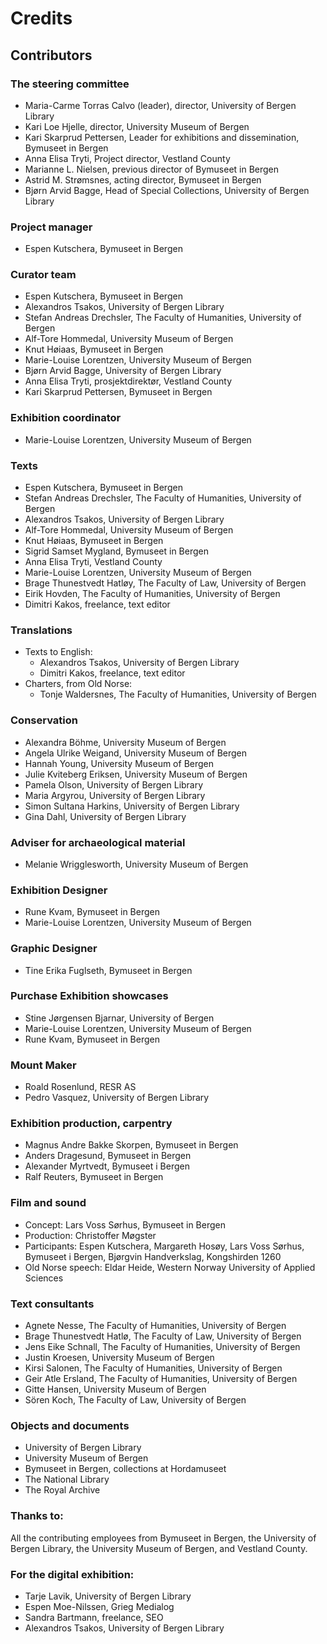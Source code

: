 
# Credits

## Contributors

### The steering committee
- Maria-Carme Torras Calvo (leader), director, University of Bergen Library 
- Kari Loe Hjelle, director, University Museum of Bergen 
- Kari Skarprud Pettersen, Leader for exhibitions and dissemination, Bymuseet in Bergen 
- Anna Elisa Tryti, Project director, Vestland County 
- Marianne L. Nielsen, previous director of Bymuseet in Bergen 
- Astrid M. Strømsnes, acting director, Bymuseet in Bergen 
- Bjørn Arvid Bagge, Head of Special Collections, University of Bergen Library

### Project manager 
- Espen Kutschera, Bymuseet in Bergen

### Curator team
- Espen Kutschera, Bymuseet in Bergen
- Alexandros Tsakos, University of Bergen Library
- Stefan Andreas Drechsler, The Faculty of Humanities, University of Bergen
- Alf-Tore Hommedal, University Museum of Bergen
- Knut Høiaas, Bymuseet in Bergen 
- Marie-Louise Lorentzen, University Museum of Bergen
- Bjørn Arvid Bagge, University of Bergen Library
- Anna Elisa Tryti, prosjektdirektør, Vestland County 
- Kari Skarprud Pettersen, Bymuseet in Bergen

### Exhibition coordinator 
- Marie-Louise Lorentzen, University Museum of Bergen

### Texts
- Espen Kutschera, Bymuseet in Bergen
- Stefan Andreas Drechsler, The Faculty of Humanities, University of Bergen  
- Alexandros Tsakos, University of Bergen Library
- Alf-Tore Hommedal, University Museum of Bergen
- Knut Høiaas, Bymuseet in Bergen 
- Sigrid Samset Mygland, Bymuseet in Bergen 
- Anna Elisa Tryti, Vestland County 
- Marie-Louise Lorentzen, University Museum of Bergen
- Brage Thunestvedt Hatløy, The Faculty of Law, University of Bergen
- Eirik Hovden, The Faculty of Humanities, University of Bergen
- Dimitri Kakos, freelance, text editor

### Translations
- Texts to English: 
  - Alexandros Tsakos, University of Bergen Library
  - Dimitri Kakos, freelance, text editor
- Charters, from Old Norse: 
  - Tonje Waldersnes, The Faculty of Humanities, University of Bergen

### Conservation
- Alexandra Böhme, University Museum of Bergen
- Angela Ulrike Weigand, University Museum of Bergen
- Hannah Young, University Museum of Bergen
- Julie Kviteberg Eriksen, University Museum of Bergen
- Pamela Olson, University of Bergen Library
- Maria Argyrou, University of Bergen Library
- Simon Sultana Harkins, University of Bergen Library
- Gina Dahl, University of Bergen Library

### Adviser for archaeological material
- Melanie Wrigglesworth, University Museum of Bergen

### Exhibition Designer 
- Rune Kvam, Bymuseet in Bergen 
- Marie-Louise Lorentzen, University Museum of Bergen

### Graphic Designer 
- Tine Erika Fuglseth, Bymuseet in Bergen

### Purchase Exhibition showcases 
- Stine Jørgensen Bjarnar, University of Bergen 
- Marie-Louise Lorentzen, University Museum of Bergen
- Rune Kvam, Bymuseet in Bergen

### Mount Maker 
- Roald Rosenlund, RESR AS 
- Pedro Vasquez, University of Bergen Library

### Exhibition production, carpentry 
- Magnus Andre Bakke Skorpen, Bymuseet in Bergen 
- Anders Dragesund, Bymuseet in Bergen 
- Alexander Myrtvedt, Bymuseet i Bergen
- Ralf Reuters, Bymuseet in Bergen

### Film and sound
- Concept: Lars Voss Sørhus, Bymuseet in Bergen
- Production: Christoffer Møgster 
- Participants: Espen Kutschera, Margareth Hosøy, Lars Voss Sørhus, Bymuseet i Bergen, Bjørgvin Handverkslag, Kongshirden 1260 
- Old Norse speech: Eldar Heide, Western Norway University of Applied Sciences

### Text consultants
- Agnete Nesse, The Faculty of Humanities, University of Bergen  
- Brage Thunestvedt Hatlø, The Faculty of Law, University of Bergen
- Jens Eike Schnall, The Faculty of Humanities, University of Bergen  
- Justin Kroesen, University Museum of Bergen
- Kirsi Salonen, The Faculty of Humanities, University of Bergen  
- Geir Atle Ersland, The Faculty of Humanities, University of Bergen  
- Gitte Hansen, University Museum of Bergen
- Sören Koch, The Faculty of Law, University of Bergen

### Objects and documents
- University of Bergen Library 
- University Museum of Bergen
- Bymuseet in Bergen, collections at Hordamuseet 
- The National Library
- The Royal Archive

### Thanks to:
All the contributing employees from Bymuseet in Bergen, the University of Bergen Library, the University Museum of Bergen, and Vestland County.

### For the digital exhibition:
- Tarje Lavik, University of Bergen Library
- Espen Moe-Nilssen, Grieg Medialog
- Sandra Bartmann, freelance, SEO
- Alexandros Tsakos, University of Bergen Library

<Figure
    image="/images/aapning_landslovutstillingen_24.jpg"
    title="The contributors at the opening of the exhibition at Bryggen's museum. Photo: Gunn Kristin Monsen"
    alt="Photo of the contributors at the opening of the exhibition at Bryggen's museum."
>
</Figure>
